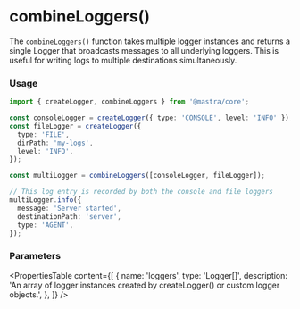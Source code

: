 # combineLoggers()

The `combineLoggers()` function takes multiple logger instances and returns a single Logger that broadcasts messages to all underlying loggers. This is useful for writing logs to multiple destinations simultaneously.

### Usage

```typescript showLineNumbers copy
import { createLogger, combineLoggers } from '@mastra/core';

const consoleLogger = createLogger({ type: 'CONSOLE', level: 'INFO' });
const fileLogger = createLogger({
  type: 'FILE',
  dirPath: 'my-logs',
  level: 'INFO',
});

const multiLogger = combineLoggers([consoleLogger, fileLogger]);

// This log entry is recorded by both the console and file loggers
multiLogger.info({
  message: 'Server started',
  destinationPath: 'server',
  type: 'AGENT',
});
```

### Parameters

<PropertiesTable
  content={[
    {
      name: 'loggers',
      type: 'Logger<BaseLogMessage>[]',
      description: 'An array of logger instances created by createLogger() or custom logger objects.',
    },
  ]}
/>
